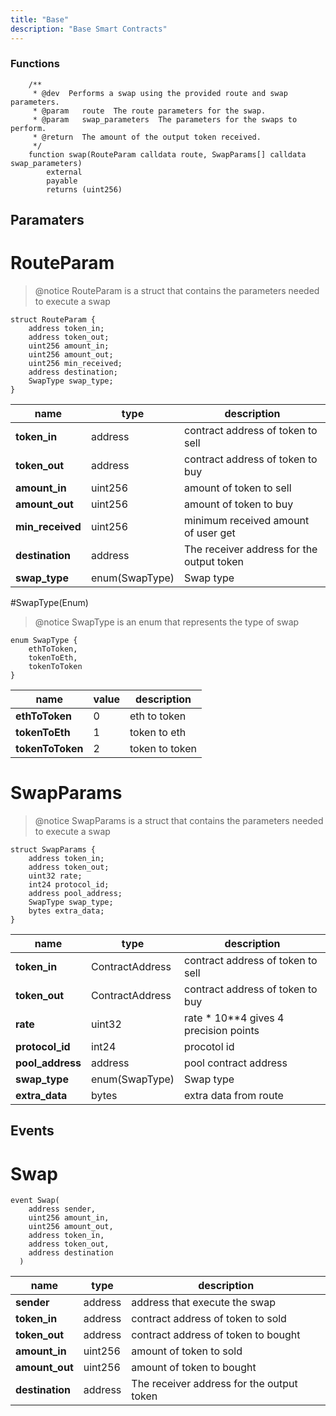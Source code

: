 ```yaml
---
title: "Base"
description: "Base Smart Contracts"
---
```


### Functions

```solidity
    /**
     * @dev  Performs a swap using the provided route and swap parameters.
     * @param   route  The route parameters for the swap.
     * @param   swap_parameters  The parameters for the swaps to perform.
     * @return  The amount of the output token received.
     */
    function swap(RouteParam calldata route, SwapParams[] calldata swap_parameters)
        external
        payable
        returns (uint256)
```

## Paramaters

# RouteParam

> @notice RouteParam is a struct that contains the parameters needed to execute a swap

```solidity
struct RouteParam {
    address token_in;
    address token_out;
    uint256 amount_in;
    uint256 amount_out;
    uint256 min_received;
    address destination;
    SwapType swap_type;
}
```

| name             | type           | description                               |
| ---------------- | -------------- | ----------------------------------------- |
| **token_in**     | address        | contract address of token to sell         |
| **token_out**    | address        | contract address of token to buy          |
| **amount_in**    | uint256        | amount of token to sell                   |
| **amount_out**   | uint256        | amount of token to buy                    |
| **min_received** | uint256        | minimum received amount of user get       |
| **destination**  | address        | The receiver address for the output token |
| **swap_type**    | enum(SwapType) | Swap type                                 |

#SwapType(Enum)

> @notice SwapType is an enum that represents the type of swap

```solidity
enum SwapType {
    ethToToken,
    tokenToEth,
    tokenToToken
}
```

| name             | value | description    |
| ---------------- | ----- | -------------- |
| **ethToToken**   | 0     | eth to token   |
| **tokenToEth**   | 1     | token to eth   |
| **tokenToToken** | 2     | token to token |

# SwapParams

> @notice SwapParams is a struct that contains the parameters needed to execute a swap

```solidity
struct SwapParams {
    address token_in;
    address token_out;
    uint32 rate;
    int24 protocol_id;
    address pool_address;
    SwapType swap_type;
    bytes extra_data;
}
```

| name             | type            | description                              |
| ---------------- | --------------- | ---------------------------------------- |
| **token_in**     | ContractAddress | contract address of token to sell        |
| **token_out**    | ContractAddress | contract address of token to buy         |
| **rate**         | uint32          | rate \* 10\*\*4 gives 4 precision points |
| **protocol_id**  | int24           | procotol id                              |
| **pool_address** | address         | pool contract address                    |
| **swap_type**    | enum(SwapType)  | Swap type                                |
| **extra_data**   | bytes           | extra data from route                    |

## Events

# Swap

```solidity
event Swap(
    address sender,
    uint256 amount_in,
    uint256 amount_out,
    address token_in,
    address token_out,
    address destination
  )
```

| name            | type    | description                               |
| --------------- | ------- | ----------------------------------------- |
| **sender**      | address | address that execute the swap             |
| **token_in**    | address | contract address of token to sold         |
| **token_out**   | address | contract address of token to bought       |
| **amount_in**   | uint256 | amount of token to sold                   |
| **amount_out**  | uint256 | amount of token to bought                 |
| **destination** | address | The receiver address for the output token |